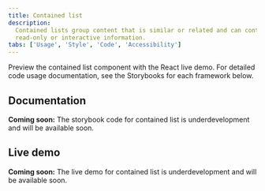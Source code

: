 ```yaml
---
title: Contained list
description:
  Contained lists group content that is similar or related and can contain
  read-only or interactive information.
tabs: ['Usage', 'Style', 'Code', 'Accessibility']
---
```


<PageDescription>

Preview the contained list component with the React live demo. For detailed code
usage documentation, see the Storybooks for each framework below.

</PageDescription>

## Documentation

<InlineNotification>

**Coming soon:** The storybook code for contained list is underdevelopment and
will be available soon.

</InlineNotification>

## Live demo

<InlineNotification>

**Coming soon:** The live demo for contained list is underdevelopment and will
be available soon.

</InlineNotification>
